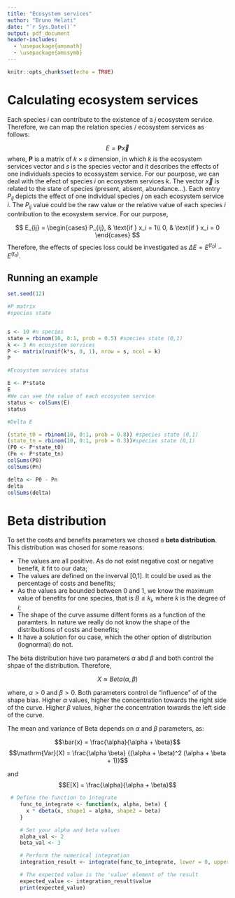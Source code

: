 ```yaml
---
title: "Ecosystem services"
author: "Bruno Melati"
date: "`r Sys.Date()`"
output: pdf_document
header-includes:
  - \usepackage{amsmath}
  - \usepackage{amssymb}
---
```

```r
knitr::opts_chunk$set(echo = TRUE)
```

# Calculating ecosystem services

Each species *i* can contribute to the existence of a *j* ecosystem service. Therefore, we can map the relation species / ecosystem services as follows: 


$$ E = \mathbf{P}\vec{x}$$
 where, $\mathbf{P}$ is a matrix of $k \times s$ dimension, in which $k$ is the ecosystem services vector and $s$ is the species vector and it describes the effects of one individuals species to ecossystem service. For our pourpose, we can deal with the efect of species *i* on ecosystem services *k*. The vector $\vec{x}$ is related to the state of species (present, absent, abundance...). Each entry $P_{ij}$ depicts the effect of one individual species $j$ on each ecosystem service $i$. The $P_{ij}$ value could be the raw value or the relative value of each species $i$ contribution to the ecosystem service. For our purpose, 
 
 $$
 E_{ij} = 
 \begin{cases}
 P_{ij}, & \text{if } x_i = 1\\
 0, & \text{if } x_i = 0
 \end{cases}
 $$
Therefore, the effects of species loss could be investigated as $\Delta{E} = E^{(t_0)} - E^{(t_n)}$. 

## Running an example


```r
set.seed(12)
```

```r

#P matrix
#species state


s <- 10 #n species
state = rbinom(10, 0:1, prob = 0.5) #species state (0,1)
k <- 3 #n ecosystem services
P <- matrix(runif(k*s, 0, 1), nrow = s, ncol = k) 
P
```

```r
#Ecosystem services status

E <- P*state
E
#We can see the value of each ecosystem service
status <- colSums(E) 
status
```


```r
#Delta E

(state_t0 = rbinom(10, 0:1, prob = 0.8)) #species state (0,1)
(state_tn = rbinom(10, 0:1, prob = 0.3))#species state (0,1)
(P0 <- P*state_t0)
(Pn <- P*state_tn) 
colSums(P0)
colSums(Pn)

delta <- P0 - Pn
delta
colSums(delta)
```


# Beta distribution

To set the costs and benefits parameters we chosed a **beta distribution**. This distribution was chosed for some reasons:

  - The values are all positive. As do not exist negative cost or negative benefit, it fit to our data;
  - The values are defined on the inverval [0,1]. It could be used as the percentage of costs and benefits;
  - As the values are bounded between 0 and 1, we know the maximum value of benefits for one species, that is $B \le k_{i}$, where *k* is the degree of *i*;
  - The shape of the curve assume diffent forms as a function of the paramters. In nature we really do not know the shape of the distribuitions of costs and benefits;
  - It have a solution for ou case, which the other option of distribution (lognormal) do not.

The beta distribution have two parameters $\alpha$ abd $\beta$ and both control the shpae of the distribution. Therefore, 

$$ X \approx Beta(\alpha,\beta)$$

where, $\alpha > 0$ and  $\beta > 0$. Both parameters control de "influence" of of the shape bias. Higher $\alpha$ values, higher the concentration towards the right side of the curve. Higher $\beta$ values, higher the concentration towards the left side of the curve. 

The mean and variance of Beta depends on $\alpha$ and $\beta$ parameters, as:

$$\bar{x} = \frac{\alpha}{\alpha + \beta}$$
$$\mathrm{Var}(X) = \frac{\alpha \beta} {(\alpha + \beta)^2 (\alpha + \beta + 1)}$$

and $$E[X] = \frac{\alpha}{\alpha + \beta}$$

```r
 # Define the function to integrate
    func_to_integrate <- function(x, alpha, beta) {
      x * dbeta(x, shape1 = alpha, shape2 = beta)
    }

    # Set your alpha and beta values
    alpha_val <- 2
    beta_val <- 3

    # Perform the numerical integration
    integration_result <- integrate(func_to_integrate, lower = 0, upper = 1, alpha = alpha_val, beta = beta_val)

    # The expected value is the 'value' element of the result
    expected_value <- integration_result$value
    print(expected_value)

```









